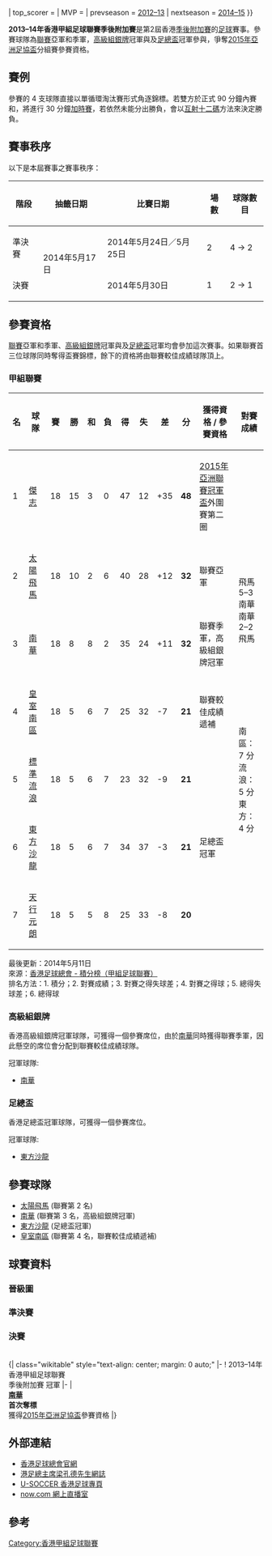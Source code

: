 {{國內足球盃賽賽季
| event_name   = 香港甲組足球聯賽<br>季後附加賽
| year         = 2013-14
| country      = HKG
| num_season   = 2
| dates        = 2014年5月24日-30日
| num_teams    = 4
| venues       = 1
| champion     = [[南華足球隊|南華]]
| count        = 1
| runner_up    = [[東方沙龍|東方沙龍]]
| matches      = 3
| goals        = 8
| attendance   = {{#expr:2461+1057+4077}}
| top_scorer   = 
| MVP          = 
| prevseason   = [[2012–13年香港甲組足球聯賽季後附加賽|2012–13]]
| nextseason   = [[2014–15年香港超級聯賽季後附加賽|2014–15]]
}}

'''2013–14年香港甲組足球聯賽季後附加賽'''是第2屆香港[[香港超級聯賽季後附加賽|季後附加賽]]的[[足球|足球]]賽事。參賽球隊為[[2013–14年香港甲組足球聯賽|聯賽]]亞軍和季軍，[[2013–14年香港高級組銀牌|高級組銀牌]]冠軍與及[[2013–14年香港足總盃|足總盃]]冠軍參與，爭奪[[2015年亞洲足協盃|2015年亞洲足協盃]]分組賽參賽資格。

== 賽例 ==
參賽的 4 支球隊直接以單循環淘汰賽形式角逐錦標。若雙方於正式 90 分鐘內賽和，將進行 30 分鐘[[加時賽|加時賽]]，若依然未能分出勝負，會以[[互射十二碼|互射十二碼]]方法來決定勝負。

== 賽事秩序 ==
以下是本屆賽事之賽事秩序：
{| class="wikitable" border="1"
|-
! 階段
! 抽籤日期
! 比賽日期	
! 場數
! 球隊數目
|-align="center"
| 準決賽
| rowspan=2 | 2014年5月17日
| 2014年5月24日／5月25日
| 2
| 4 → 2
|-align="center"
| 決賽
| 2014年5月30日
| 1
| 2 → 1
|}

== 參賽資格 ==
[[2013–14年香港甲組足球聯賽|聯賽]]亞軍和季軍、[[2013–14年香港高級組銀牌|高級組銀牌]]冠軍與及[[2013–14年香港足總盃|足總盃]]冠軍均會參加這次賽事。如果聯賽首三位球隊同時奪得盃賽錦標，餘下的資格將由聯賽較佳成績球隊頂上。

=== 甲組聯賽 ===
{{main|2013–14年香港甲組足球聯賽}}

{| class="wikitable sortable" style="text-align: center; width: 75%; font-size: 90%"
! style="width: 4%" | 名
! class="wikitable unsortable" style="width: 16%"| 球隊
! style="width: 4%" | 賽
! style="width: 4%" | 勝
! style="width: 4%" | 和
! style="width: 4%" | 負
! style="width: 4%" | 得
! style="width: 4%" | 失
! style="width: 4%" | 差
! style="width: 4%" | 分
! class="wikitable unsortable" style="width: 30%"| 獲得資格 / 參賽資格
! class="wikitable unsortable" style="width: 18%"| 對賽成績
|- bgcolor=#ACE1AF
|1||align="left"|[[傑志體育會|傑志]]||18||15||3||0||47||12||+35||'''48'''||[[2015年亞洲聯賽冠軍盃|2015年亞洲聯賽冠軍盃]]外圍賽第二圈
|- bgcolor=#97DEFF
|2||align="left"|[[太陽飛馬足球會|太陽飛馬]]||18||10||2||6||40||28||+12||'''32'''|| 聯賽亞軍
|rowspan=2 bgcolor=#FFFFFF|飛馬 5–3 南華<br> 南華 2–2 飛馬
|- bgcolor=#97DEFF
|3||align="left"|[[南華足球隊|南華]]||18||8||8||2||35||24||+11||'''32'''|| 聯賽季軍，高級組銀牌冠軍
|- bgcolor=#97DEFF
|4||align="left"|[[南區足球隊|皇室南區]]||18||5||6||7||25||32||-7||'''21'''||  聯賽較佳成績遞補
|rowspan=3 bgcolor=#FFFFFF|南區：7 分<br> 流浪：5 分<br> 東方：4 分 
|-
|5||align="left"|[[香港流浪足球會|標準流浪]]||18||5||6||7||23||32||-9||'''21'''||
|- bgcolor=#97DEFF
|6||align="left"|[[東方足球隊|東方沙龍]]||18||5||6||7||34||37||-3||'''21'''||足總盃冠軍
|-
|7||align="left"|[[元朗足球會|天行元朗]]||18||5||5||8||25||33||-8||'''20'''||
|}

最後更新：2014年5月11日<br>
來源：[http://www.hkfa.com/ch/leaguerank?leagueid=604 香港足球總會 - 積分榜（甲組足球聯賽）]{{Wayback|url=http://www.hkfa.com/ch/leaguerank?leagueid=604 |date=20160304212707 }}<br>
排名方法：1. 積分；2. 對賽成績；3. 對賽之得失球差；4. 對賽之得球；5. 總得失球差；6. 總得球

=== 高級組銀牌 ===
{{main|2013–14年香港高級組銀牌}}

香港高級組銀牌冠軍球隊，可獲得一個參賽席位，由於[[南華足球隊|南華]]同時獲得聯賽季軍，因此懸空的席位會分配到聯賽較佳成績球隊。

{{footballbox collapsible
|round = 決賽
|date = 2014年1月12日
|time = 16:00
|team1 = [[太陽飛馬足球會|太陽飛馬]]
|score = 1 – 2
|team2 = '''[[南華足球隊|南華]]'''
|report = [http://www.hkfa.com/ch/match/14316/ 報告]
|goals1 = [[占美斯·麥基|麥基]] {{goal|12}}
|goals2 = [[沙沙·卡古特|卡古特]] {{goal|70}} [[安祖·巴域斯|巴域斯]] {{goal|74}}
|stadium = [[香港大球場|香港大球場]]
|attendance = 6,820
|referee = 吳超覺
}}

;冠軍球隊:
*[[南華足球隊|南華]]

=== 足總盃 ===
{{main|2013–14年香港足總盃}}

香港足總盃冠軍球隊，可獲得一個參賽席位。

{{footballbox collapsible
|round = 決賽
|date = 2014年5月18日
|time = 15:00
|team1 = '''[[東方足球隊|東方沙龍]]'''
|score = 1 – 0<br> （[[加時賽|加時賽]]）
|team2 = [[傑志體育會|傑志]]
|report = [http://www.hkfa.com/ch/match/15128 報告]
|goals1 = [[基奧雲尼·艾維斯·達施華|基奧雲尼]] {{goal|120+}}
|goals2 = 
|stadium = [[香港大球場|香港大球場]]
|attendance = 4,383
|referee = 吳超覺
}}

;冠軍球隊:
*[[東方足球隊|東方沙龍]]

==參賽球隊==
*[[太陽飛馬足球會|太陽飛馬]] (聯賽第 2 名)
*[[南華足球隊|南華]] (聯賽第 3 名，高級組銀牌冠軍)
*[[東方足球隊|東方沙龍]]  (足總盃冠軍)
*[[南區足球隊|皇室南區]] (聯賽第 4 名，聯賽較佳成績遞補)

== 球賽資料 ==
=== 晉級圖 ===
{{4TeamBracket 
|RD1= 準　決　賽
|RD2= 決　賽

|RD1-seed1= L4
|RD1-team1= [[南區足球隊|皇室南區]]
|RD1-score1= 2
|RD1-seed2= SW
|RD1-team2= '''[[東方足球隊|東方沙龍]]'''
|RD1-score2= '''3'''

|RD1-seed3= L2
|RD1-team3= [[太陽飛馬足球會|太陽飛馬]]（[[加時賽|加時]]）
|RD1-score3= 1
|RD1-seed4= FA/L3
|RD1-team4= '''[[南華足球隊|南華]]'''
|RD1-score4= '''3'''

|RD2-seed1= SW
|RD2-team1= [[東方足球隊|東方沙龍]]
|RD2-score1= 0
|RD2-seed2= FA/L3
|RD2-team2= '''[[南華足球隊|南華]]'''
|RD2-score2= 1
}}

=== 準決賽 ===
{{footballbox collapsible
|date = 2014年5月24日
|time = 16:00
|team1 = [[太陽飛馬足球會|太陽飛馬]]
|score = 1 – 3<br>（[[加時賽|加時賽]]）
|team2 = '''[[南華足球隊|南華]]'''
|report = [http://www.hkfa.com/ch/match/15211/ 報告]
|goals1 = [[陳柏衡|陳柏衡]] {{goal|30}}
|goals2 = [[陳肇麒|陳肇麒]] {{goal|26}}<br> [[陳偉豪|陳偉豪]] {{goal|104}}<br> [[沙沙·卡古特|卡古特]] {{goal|116}}
|stadium = [[旺角大球場|旺角大球場]]
|attendance = 2,461
|referee = 何煒昇
}}
{{footballbox collapsible
|date = 2014年5月25日
|time = 17:30
|team1 = [[南區足球隊|皇室南區]]
|score = 2 – 3
|team2 = '''[[東方足球隊|東方沙龍]]'''
|report = [http://www.hkfa.com/ch/match/15231/ 報告]
|goals1 = [[夏志明|夏志明]] {{goal|90+1}}<br> [[羅志焜|羅志焜]] {{goal|90+2}}
|goals2 = [[梁子駿|梁子駿]] {{goal|29}}<br> [[基奧雲尼·艾維斯·達施華|基奧雲尼]] {{goal|57}}<br> [[戴蘭·麥阿里士打|麥阿里士打]] {{goal|85}}
|stadium = [[旺角大球場|旺角大球場]]
|attendance = 1,057
|referee = 廖國文
}}

=== 決賽 ===
{{footballbox collapsible 
|date = 2014年5月30日
|time = 20:00
|team1 = [[東方足球隊|東方沙龍]]
|score = 0 – 1
|team2 = '''[[南華足球隊|南華]]'''
|report = [http://www.hkfa.com/ch/match/15262 報告]
|goals1 = 
|goals2 = [[迪亞高·迪·蘇沙·馬田斯|迪亞高]] {{goal|65}}
|stadium = [[旺角大球場|旺角大球場]]
|attendance = 4,077
|referee = 湯巨森
}}

<br>
{| class="wikitable" style="text-align: center; margin: 0 auto;"
|-
! 2013–14年香港甲組足球聯賽<br>季後附加賽 冠軍
|-
|<br/>  '''[[南華足球隊|南華]]''' <br/>'''首次奪標'''<br> 獲得[[2015年亞洲足協盃|2015年亞洲足協盃]]參賽資格
|}

== 外部連結 ==
*[https://web.archive.org/web/20140203031700/http://www2.hkfa.com/zh-hk/index.php 香港足球總會官網]{{zh-hant icon}}
*[https://web.archive.org/web/20101122075157/http://hk.myblog.yahoo.com/chairman-blog/ 港足總主席梁孔德先生網誌]{{zh-hant icon}}
*[https://web.archive.org/web/20161218092438/http://hk.u-soccer.com/ U-SOCCER 香港足球專頁]{{zh-hant icon}}
*[http://sports.now.com/home/livecast#!Tab9 now.com 網上直播室]{{Wayback|url=http://sports.now.com/home/livecast#!Tab9 |date=20121015124528 }} {{zh-hant icon}}

== 參考 ==
{{reflist|2}}

{{2013–14年香港足球}}
{{香港超級聯賽季後附加賽}}

[[Category:香港甲組足球聯賽|Category:香港甲組足球聯賽]]